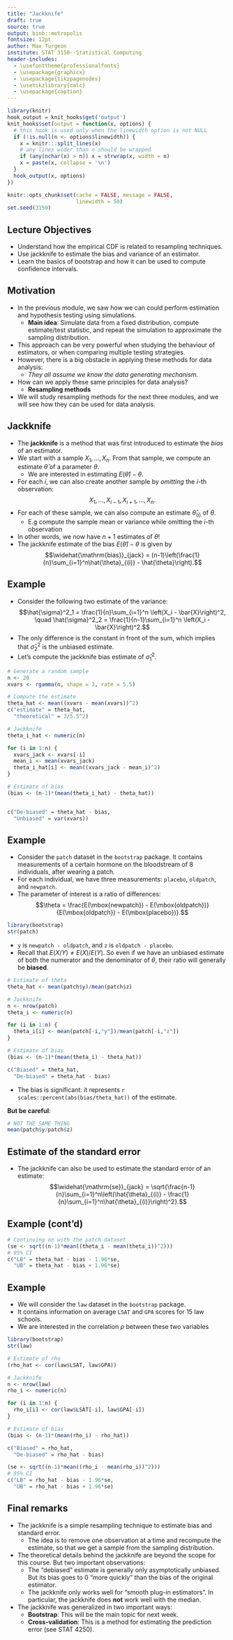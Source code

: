 ```yaml
---
title: "Jackknife"
draft: true
source: true
output: binb::metropolis
fontsize: 12pt
author: Max Turgeon
institute: STAT 3150--Statistical Computing
header-includes:
  - \usefonttheme{professionalfonts}
  - \usepackage{graphicx}
  - \usepackage{tikzpagenodes}
  - \usetikzlibrary{calc}
  - \usepackage{caption}
---
```


```r
library(knitr)
hook_output = knit_hooks$get('output')
knit_hooks$set(output = function(x, options) {
  # this hook is used only when the linewidth option is not NULL
  if (!is.null(n <- options$linewidth)) {
    x = knitr:::split_lines(x)
    # any lines wider than n should be wrapped
    if (any(nchar(x) > n)) x = strwrap(x, width = n)
    x = paste(x, collapse = '\n')
  }
  hook_output(x, options)
})

knitr::opts_chunk$set(cache = FALSE, message = FALSE,
                      linewidth = 50)
set.seed(3150)
```

## Lecture Objectives

  - Understand how the empirical CDF is related to resampling techniques.
  - Use jackknife to estimate the bias and variance of an estimator.
  - Learn the basics of bootstrap and how  it can be used to compute confidence intervals.

## Motivation {.allowframebreaks}

  - In the previous module, we saw how we can could perform estimation and hypothesis testing using simulations.
    + **Main idea**: Simulate data from a fixed distribution, compute estimate/test statistic, and repeat the simulation to approximate the sampling distribution.
  - This approach can be very powerful when studying the behaviour of estimators, or when comparing multiple testing strategies.
  - However, there is a big obstacle in applying these methods for data analysis:
    + *They all assume we know the data generating mechanism.*
  - How can we apply these same principles for data analysis?
    + **Resampling methods**
  - We will study resampling methods for the next three modules, and we will see how they can be used for data analysis.

## Jackknife {.allowframebreaks}

  - The **jackknife** is a method that was first introduced to estimate the *bias* of an estimator.
  - We start with a sample $X_1, \ldots, X_n$. From that sample, we compute an estimate $\hat{\theta}$ of a parameter $\theta$. 
    + We are interested in estimating $E(\hat{\theta}) - \theta$.
  - For each $i$, we can also create another sample by *omitting* the $i$-th observation:
  $$X_1, \ldots,X_{i-1}, X_{i+1}, \ldots, X_n.$$
  - For each of these sample, we can also compute an estimate $\hat{\theta}_{(i)}$ of $\theta$.
    + E.g compute the sample mean or variance while omitting the $i$-th observation
  - In other words, we now have $n+1$ estimates of $\theta$!
  - The jackknife estimate of the bias $E(\hat{\theta}) - \theta$ is given by
  $$\widehat{\mathrm{bias}}_{jack} = (n-1)\left(\frac{1}{n}\sum_{i=1}^n\hat{\theta}_{(i)} - \hat{\theta}\right).$$
  
## Example {.allowframebreaks}

  - Consider the following two estimate of the variance:
  $$\hat{\sigma}^2_1 = \frac{1}{n}\sum_{i=1}^n \left(X_i - \bar{X}\right)^2, \quad \hat{\sigma}^2_2 = \frac{1}{n-1}\sum_{i=1}^n \left(X_i - \bar{X}\right)^2.$$
  - The only difference is the constant in front of the sum, which implies that $\hat{\sigma}^2_2$ is the unbiased estimate.
  - Let's compute the jackknife bias estimate of $\hat{\sigma}^2_1$.
  
```r
# Generate a random sample
n <- 20
xvars <- rgamma(n, shape = 3, rate = 5.5)

# Compute the estimate
theta_hat <- mean((xvars - mean(xvars))^2)
c("estimate" = theta_hat,
  "theoretical" = 3/5.5^2)
```

```r
# Jackknife
theta_i_hat <- numeric(n)

for (i in 1:n) {
  xvars_jack <- xvars[-i]
  mean_i <- mean(xvars_jack)
  theta_i_hat[i] <- mean((xvars_jack - mean_i)^2)
}
```

\vspace{1cm}

```r
# Estimate of bias
(bias <- (n-1)*(mean(theta_i_hat) - theta_hat))


c("De-biased" = theta_hat - bias,
  "Unbiased" = var(xvars))
```

## Example {.allowframebreaks}

  - Consider the `patch` dataset in the `bootstrap` package. It contains measurements of a certain hormone on the bloodstream of 8 individuals, after wearing a patch.
  - For each individual, we have three measurements: `placebo`, `oldpatch`, and `newpatch`.
  - The parameter of interest is a ratio of differences:
  $$\theta = \frac{E(\mbox{newpatch}) - E(\mbox{oldpatch})}{E(\mbox{oldpatch}) - E(\mbox{placebo})}.$$

\vspace{1cm}

```r
library(bootstrap)
str(patch)
```

  - `y` is `newpatch - oldpatch`, and `z` is `oldpatch - placebo`.
  - Recall that $E(X/Y) \neq E(X)/E(Y)$. So even if we have an unbiased estimate of both the numerator and the denominator of $\theta$, their ratio will generally be **biased**.
  
```r
# Estimate of theta
theta_hat <- mean(patch$y)/mean(patch$z)
```

```r
# Jackknife
n <- nrow(patch)
theta_i <- numeric(n)

for (i in 1:n) {
  theta_i[i] <- mean(patch[-i,"y"])/mean(patch[-i,"z"])
}
```

\vspace{1in}

```r
# Estimate of bias
(bias <- (n-1)*(mean(theta_i) - theta_hat))

c("Biased" = theta_hat,
  "De-biased" = theta_hat - bias)
```

  - The bias is significant: it represents `r scales::percent(abs(bias/theta_hat))` of the estimate.

**But be careful**: 
  
```r
# NOT THE SAME THING
mean(patch$y/patch$z)
```

## Estimate of the standard error

  - The jackknife can also be used to estimate the standard error of an estimate:
  $$\widehat{\mathrm{se}}_{jack} = \sqrt{\frac{n-1}{n}\sum_{i=1}^n\left(\hat{\theta}_{(i)} - \frac{1}{n}\sum_{i=1}^n\hat{\theta}_{(i)}\right)^2}.$$
  
## Example (cont'd)

```r
# Continuing on with the patch dataset
(se <- sqrt((n-1)*mean((theta_i - mean(theta_i))^2)))
# 95% CI
c("LB" = theta_hat - bias - 1.96*se,
  "UB" = theta_hat - bias + 1.96*se)
```

## Example {.allowframebreaks}

  - We will consider the `law` dataset in the `bootstrap` package. 
  - It contains information on average `LSAT` and `GPA` scores for 15 law schools.
  - We are interested in the correlation $\rho$ between these two variables
  
```r
library(bootstrap)
str(law)
```

```r
# Estimate of rho
(rho_hat <- cor(law$LSAT, law$GPA))
```

```r
# Jackknife
n <- nrow(law)
rho_i <- numeric(n)

for (i in 1:n) {
  rho_i[i] <- cor(law$LSAT[-i], law$GPA[-i])
}
```

\vspace{1cm}

```r
# Estimate of bias
(bias <- (n-1)*(mean(rho_i) - rho_hat))

c("Biased" = rho_hat,
  "De-biased" = rho_hat - bias)
```

```r
(se <- sqrt((n-1)*mean((rho_i - mean(rho_i))^2)))
# 95% CI
c("LB" = rho_hat - bias - 1.96*se,
  "UB" = rho_hat - bias + 1.96*se)
```


## Final remarks {.allowframebreaks}

  - The jackknife is a simple resampling technique to estimate bias and standard error.
    + The idea is to remove one observation at a time and recompute the estimate, so that we get a sample from the sampling distribution.
  - The theoretical details behind the jackknife are beyond the scope for this course. But two important observations:
    + The "debiased" estimate is generally only asymptotically unbiased. But its bias goes to 0 "more quickly" than the bias of the original estimator.
    + The jackknife only works well for "smooth plug-in estimators". In particular, the jackknife does **not** work well with the median.
  - The jackknife was generalized in two important ways:
    + **Bootstrap**: This will be the main topic for next week.
    + **Cross-validation**: This is a method for estimating the prediction error (see STAT 4250).
